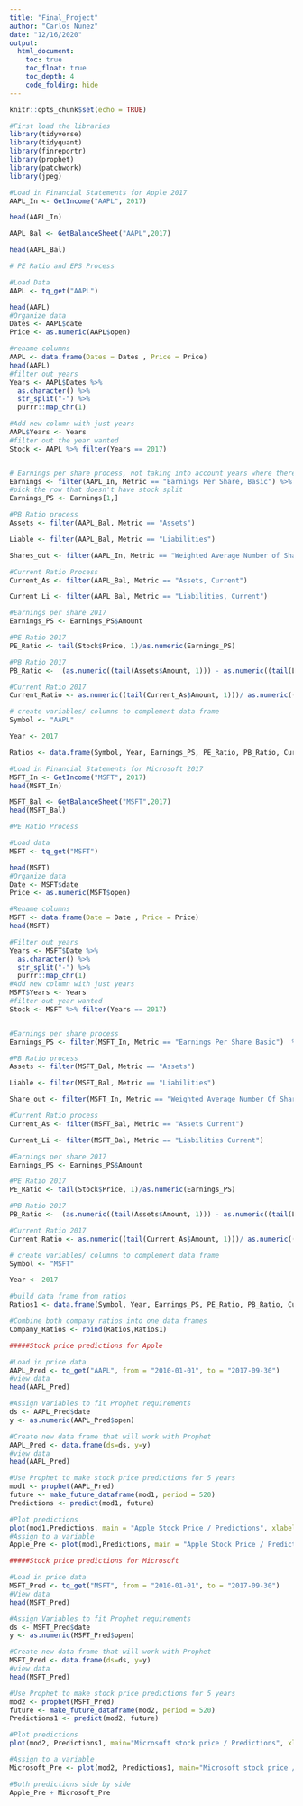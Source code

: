 ```yaml
---
title: "Final_Project"
author: "Carlos Nunez"
date: "12/16/2020"
output:
  html_document:
    toc: true
    toc_float: true
    toc_depth: 4
    code_folding: hide
---
```


```r

knitr::opts_chunk$set(echo = TRUE)

#First load the libraries 
library(tidyverse)
library(tidyquant)
library(finreportr)
library(prophet)
library(patchwork)
library(jpeg)
```


```r
#Load in Financial Statements for Apple 2017
AAPL_In <- GetIncome("AAPL", 2017)

head(AAPL_In)

AAPL_Bal <- GetBalanceSheet("AAPL",2017)

head(AAPL_Bal)

```



```r
# PE Ratio and EPS Process 

#Load Data
AAPL <- tq_get("AAPL")

head(AAPL)
#Organize data
Dates <- AAPL$date
Price <- as.numeric(AAPL$open)

#rename columns
AAPL <- data.frame(Dates = Dates , Price = Price)
head(AAPL)
#filter out years
Years <- AAPL$Dates %>% 
  as.character() %>% 
  str_split("-") %>% 
  purrr::map_chr(1)

#Add new column with just years
AAPL$Years <- Years
#filter out the year wanted
Stock <- AAPL %>% filter(Years == 2017) 


# Earnings per share process, not taking into account years where there were stock splits
Earnings <- filter(AAPL_In, Metric == "Earnings Per Share, Basic") %>% tail(2)
#pick the row that doesn't have stock split
Earnings_PS <- Earnings[1,]

```


```r
#PB Ratio process 
Assets <- filter(AAPL_Bal, Metric == "Assets")

Liable <- filter(AAPL_Bal, Metric == "Liabilities")

Shares_out <- filter(AAPL_In, Metric == "Weighted Average Number of Shares Outstanding, Basic")
```



```r
#Current Ratio Process
Current_As <- filter(AAPL_Bal, Metric == "Assets, Current")

Current_Li <- filter(AAPL_Bal, Metric == "Liabilities, Current")

```


```r
#Earnings per share 2017
Earnings_PS <- Earnings_PS$Amount

#PE Ratio 2017
PE_Ratio <- tail(Stock$Price, 1)/as.numeric(Earnings_PS)

#PB Ratio 2017
PB_Ratio <-  (as.numeric((tail(Assets$Amount, 1))) - as.numeric((tail(Liable$Amount, 1)))) / as.numeric((tail(Shares_out$Amount, 1)))

#Current Ratio 2017
Current_Ratio <- as.numeric((tail(Current_As$Amount, 1)))/ as.numeric((tail(Current_Li$Amount, 1)))

```

```r
# create variables/ columns to complement data frame 
Symbol <- "AAPL"

Year <- 2017

```

```r
Ratios <- data.frame(Symbol, Year, Earnings_PS, PE_Ratio, PB_Ratio, Current_Ratio)

```




```r
#Load in Financial Statements for Microsoft 2017
MSFT_In <- GetIncome("MSFT", 2017)
head(MSFT_In)

MSFT_Bal <- GetBalanceSheet("MSFT",2017)
head(MSFT_Bal)

```


```r
#PE Ratio Process

#Load data
MSFT <- tq_get("MSFT")

head(MSFT)
#Organize data
Date <- MSFT$date
Price <- as.numeric(MSFT$open)

#Rename columns
MSFT <- data.frame(Date = Date , Price = Price)
head(MSFT)

#Filter out years
Years <- MSFT$Date %>% 
  as.character() %>% 
  str_split("-") %>% 
  purrr::map_chr(1)
#Add new column with just years
MSFT$Years <- Years
#filter out year wanted
Stock <- MSFT %>% filter(Years == 2017) 


#Earnings per share process
Earnings_PS <- filter(MSFT_In, Metric == "Earnings Per Share Basic")  %>% tail(1)

```


```r
#PB Ratio process
Assets <- filter(MSFT_Bal, Metric == "Assets")

Liable <- filter(MSFT_Bal, Metric == "Liabilities")

Share_out <- filter(MSFT_In, Metric == "Weighted Average Number Of Shares Outstanding Basic")


```

```r
#Current Ratio process
Current_As <- filter(MSFT_Bal, Metric == "Assets Current")

Current_Li <- filter(MSFT_Bal, Metric == "Liabilities Current")


```

```r
#Earnings per share 2017
Earnings_PS <- Earnings_PS$Amount

#PE Ratio 2017
PE_Ratio <- tail(Stock$Price, 1)/as.numeric(Earnings_PS)

#PB Ratio 2017
PB_Ratio <-  (as.numeric((tail(Assets$Amount, 1))) - as.numeric((tail(Liable$Amount, 1)))) / as.numeric((tail(Share_out$Amount, 1)))

#Current Ratio 2017
Current_Ratio <- as.numeric((tail(Current_As$Amount, 1)))/ as.numeric((tail(Current_Li$Amount, 1)))
```

```r
# create variables/ columns to complement data frame 
Symbol <- "MSFT"

Year <- 2017

```

```r
#build data frame from ratios
Ratios1 <- data.frame(Symbol, Year, Earnings_PS, PE_Ratio, PB_Ratio, Current_Ratio)

```

```r
#Combine both company ratios into one data frames
Company_Ratios <- rbind(Ratios,Ratios1)

```



```r
#####Stock price predictions for Apple

#Load in price data
AAPL_Pred <- tq_get("AAPL", from = "2010-01-01", to = "2017-09-30")
#view data
head(AAPL_Pred)

#Assign Variables to fit Prophet requirements
ds <- AAPL_Pred$date
y <- as.numeric(AAPL_Pred$open)

#Create new data frame that will work with Prophet
AAPL_Pred <- data.frame(ds=ds, y=y)
#view data
head(AAPL_Pred)

#Use Prophet to make stock price predictions for 5 years
mod1 <- prophet(AAPL_Pred)
future <- make_future_dataframe(mod1, period = 520)
Predictions <- predict(mod1, future)

#Plot predictions
plot(mod1,Predictions, main = "Apple Stock Price / Predictions", xlabel = "Date", ylabel = "Apple Stock Price")
#Assign to a variable
Apple_Pre <- plot(mod1,Predictions, main = "Apple Stock Price / Predictions", xlabel = "Date", ylabel = "Apple Stock Price")

```


```r
#####Stock price predictions for Microsoft

#Load in price data
MSFT_Pred <- tq_get("MSFT", from = "2010-01-01", to = "2017-09-30")
#View data
head(MSFT_Pred)

#Assign Variables to fit Prophet requirements
ds <- MSFT_Pred$date
y <- as.numeric(MSFT_Pred$open)

#Create new data frame that will work with Prophet
MSFT_Pred <- data.frame(ds=ds, y=y)
#view data
head(MSFT_Pred)

#Use Prophet to make stock price predictions for 5 years
mod2 <- prophet(MSFT_Pred)
future <- make_future_dataframe(mod2, period = 520)
Predictions1 <- predict(mod2, future)

#Plot predictions
plot(mod2, Predictions1, main="Microsoft stock price / Predictions", xlabel = "Date", ylabel = "Microsoft Stock Price")

#Assign to a variable
Microsoft_Pre <- plot(mod2, Predictions1, main="Microsoft stock price / Predictions", xlabel = "Date", ylabel = "Microsoft Stock Price")

#Both predictions side by side
Apple_Pre + Microsoft_Pre

```

